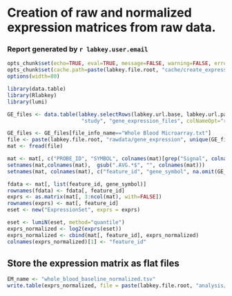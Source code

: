 # Creation of raw and normalized expression matrices from raw data.

### Report generated by `r labkey.user.email`

```r
opts_chunk$set(echo=TRUE, eval=TRUE, message=FALSE, warning=FALSE, error=TRUE)
opts_chunk$set(cache.path=paste(labkey.file.root, "cache/create_expression_matrix/", sep="/"), cache=TRUE)
options(width=80)
```

```r
library(data.table)
library(Rlabkey)
library(lumi)
```

```r

GE_files <- data.table(labkey.selectRows(labkey.url.base, labkey.url.path,
                        "study", "gene_expression_files", colNameOpt="rname"))
```

```r
GE_files <- GE_files[file_info_name=="Whole Blood Microarray.txt"]
file <- paste(labkey.file.root, "rawdata/gene_expression", unique(GE_files$file_info_name), sep="/")
mat <- fread(file)
```

```r
mat <- mat[, c("PROBE_ID", "SYMBOL", colnames(mat)[grep("Signal", colnames(mat))]), with=FALSE]
setnames(mat,colnames(mat),  gsub(".AVG.*$", "", colnames(mat)))
setnames(mat, colnames(mat), c("feature_id", "gene_symbol", na.omit(GE_files[match(colnames(mat), subject_accession), biosample_accession])))

```

```r
fdata <- mat[, list(feature_id, gene_symbol)]
rownames(fdata) <- fdata[, feature_id]
exprs <- as.matrix(mat[, 3:ncol(mat), with=FALSE])
rownames(exprs) <- mat[, feature_id]
eset <- new("ExpressionSet", exprs = exprs)
```

```r
eset <- lumiN(eset, method="quantile")
exprs_normalized <- log2(exprs(eset))
exprs_normalized <- cbind(mat[, feature_id], exprs_normalized)
colnames(exprs_normalized)[1] <- "feature_id"
```

## Store the expression matrix as flat files
```r
EM_name <- "whole_blood_baseline_normalized.tsv"
write.table(exprs_normalized, file = paste(labkey.file.root, "analysis/exprs_matrices", EM_name, sep="/"), sep="\t", quote=FALSE, row.names=FALSE)
```
